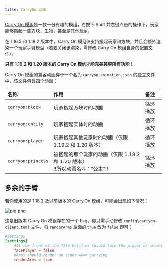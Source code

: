 ```yaml
---
title: CarryOn 动画
---
```


[Carry On 模组](https://curseforge.com/minecraft/mc-mods/carry-on)是一款十分有趣的模组，在按下 Shift 并右键点击的操作下，玩家能够搬起一些方块、生物，甚至是其他玩家。

在 1.16.5 和 1.18.2 版本中，Carry On 模组仅支持搬起玩家和方块，并且会额外渲染一个玩家手臂模型（若要关闭该渲染，需修改 Carry On 模组自身的配置文件）。

**只有 1.19.2 和 1.20 版本的 Carry On 模组才能完美兼容所有功能！**

Carry On 模组的兼容动画存于一个名为 `carryon.animation.json` 的独立文件中，该文件包含四个动画：

| 名称               | 作用                                                                            | 备注     |
| :----------------- | :------------------------------------------------------------------------------ | :------- |
| `carryon:block`    | 玩家抱起方块时的动画                                                            | 循环播放 |
| `carryon:entity`   | 玩家抱起实体时的动画                                                            | 循环播放 |
| `carryon:player`   | 玩家抱起其他玩家时的动画（仅限 1.19.2 和 1.20 版本）                            | 循环播放 |
| `carryon:princess` | 被抱起的那个玩家的动画（仅限 1.19.2 和 1.20 版本）<br/>!!所以动画名叫：“公主”!! | 循环播放 |

## 多余的手臂

若你使用的是 1.18.2 及以前版本的 Carry On 模组，可能会出现如下情况：

![pig.png](https://s2.loli.net/2025/01/30/T7lDLOtSYFPV91o.png)

这是旧版本 Carry On 模组存在的一个 bug，你只需手动修改 `config\carryon-client.toml` 文件，将 `renderArms` 后面的 `true` 改为 `false` 即可：

```toml {6}
#Settings
[settings]
	#If the front of the Tile Entities should face the player or should face outward
	facePlayer = false
	#Arms should render on sides when carrying
	renderArms = true
```
